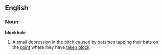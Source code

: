 ==English==
===Noun===
'''blockhole'''
# {{Cricket}} A small [[depression]] in the [[pitch]] [[cause]]d by batsmen [[tapping]] their bats on the [[point]] where they have [[take guard|taken block]].